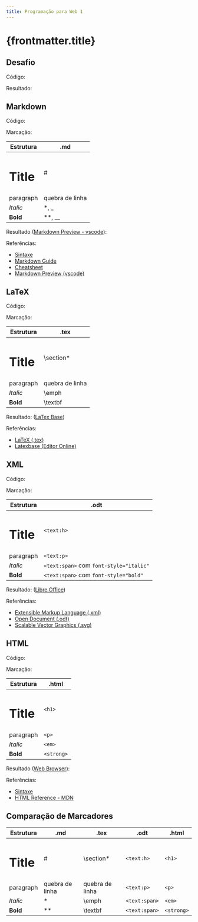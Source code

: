 ```yaml
---
title: Programação para Web 1
---
```



# {frontmatter.title}

## Desafio

Código:

<CodePreview src="/codes/markup/markup-language/text.txt" />

Resultado:

<HtmlPreview src="/codes/markup/markup-language/text.html" />

## Markdown

Código:

<CodePreview src="/codes/markup/markup-language/text.md" />

Marcação:

| Estrutura                          | .md             |
| ---------------------------------- | --------------- |
| <h1 class="m-0 text-xl">Title</h1> | \#              |
| paragraph                          | quebra de linha |
| <em>Italic</em>                    | \*, \_          |
| <strong>Bold</strong>              | \*\*, \_\_      |

Resultado ([Markdown Preview - vscode](https://code.visualstudio.com/docs/languages/markdown#_markdown-preview)):

<HtmlPreview src="/codes/markup/markup-language/text.html" />

Referências:

- [Sintaxe](https://daringfireball.net/projects/markdown/syntax)
- [Markdown Guide](https://www.markdownguide.org/basic-syntax/)
- [Cheatsheet](https://github.com/adam-p/markdown-here/wiki/Markdown-Cheatsheet)
- [Markdown Preview (vscode)](https://code.visualstudio.com/docs/languages/markdown#_markdown-preview)

## LaTeX

Código:

<CodePreview src="/codes/markup/markup-language/text.tex" />

Marcação:

| Estrutura                          | .tex            |
| ---------------------------------- | --------------- |
| <h1 class="m-0 text-xl">Title</h1> | \section*       |
| paragraph                          | quebra de linha |
| <em>Italic</em>                    | \emph           |
| <strong>Bold</strong>              | \textbf         |


Resultado: ([LaTex Base](https://latexbase.com/d/1d962929-b886-4f15-aedb-2f24576e7875))

Referências:

- [LaTeX (.tex)](https://www.overleaf.com/learn/)
- [Latexbase (Editor Online)](https://latexbase.com/)

## XML

Código:

<CodePreview src="/codes/markup/markup-language/text-odt-content-clean.xml" />

Marcação:

| Estrutura                          | .odt                                    |
| ---------------------------------- | --------------------------------------- |
| <h1 class="m-0 text-xl">Title</h1> | `<text:h>`                              |
| paragraph                          | `<text:p>`                              |
| <em>Italic</em>                    | `<text:span>` com `font-style="italic"` |
| <strong>Bold</strong>              | `<text:span>` com `font-style="bold"`   |

Resultado: ([Libre Office](/pweb1/codes/markup/markup-language/text.odt))

Referências:

- [Extensible Markup Language (.xml)](https://developer.mozilla.org/en-US/docs/Web/XML/XML_introduction)
- [Open Document (.odt)](https://en.wikipedia.org/wiki/OpenDocument)
- [Scalable Vector Graphics (.svg)](https://developer.mozilla.org/en-US/docs/Web/SVG)

## HTML

Código:

<CodePreview src="/codes/markup/markup-language/text.html" />

Marcação:

| Estrutura                          | .html      |
| ---------------------------------- | ---------- |
| <h1 class="m-0 text-xl">Title</h1> | `<h1>`     |
| paragraph                          | `<p>`      |
| <em>Italic</em>                    | `<em>`     |
| <strong>Bold</strong>              | `<strong>` |


Resultado ([Web Browser](/pweb1/codes/markup/markup-language/text.html)):

<HtmlPreview src="/codes/markup/markup-language/text.html" />

Referências:

- [Sintaxe](https://www.w3.org/TR/html/)
- [HTML Reference - MDN](https://developer.mozilla.org/en-US/docs/Web/HTML/Element)

## Comparação de Marcadores

| Estrutura                          | .md             | .tex            | .odt          | .html      |
| ---------------------------------- | --------------- | --------------- | ------------- | ---------- |
| <h1 class="m-0 text-xl">Title</h1> | \#              | \section*       | `<text:h>`    | `<h1>`     |
| paragraph                          | quebra de linha | quebra de linha | `<text:p>`    | `<p>`      |
| <em>Italic</em>                    | \*              | \emph           | `<text:span>` | `<em>`     |
| <strong>Bold</strong>              | \*\*            | \textbf         | `<text:span>` | `<strong>` |


